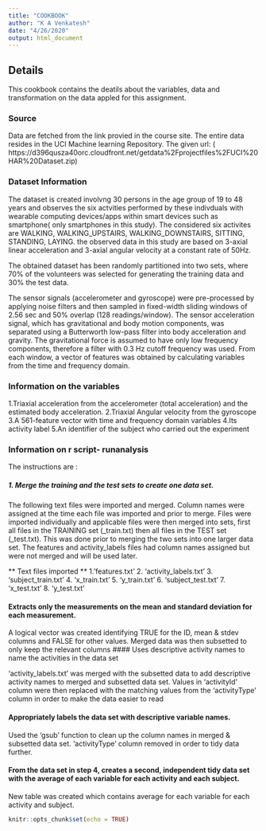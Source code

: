 ```yaml
---
title: "COOKBOOK"
author: "K A Venkatesh"
date: "4/26/2020"
output: html_document
---
```


## Details 
This cookbook contains the deatils about the variables, data and transformation on the data appled for this assignment.

### Source 
Data are fetched from the link provied in the course site. The entire data resides in the UCI Machine learning Repository. The given url:
( https://d396qusza40orc.cloudfront.net/getdata%2Fprojectfiles%2FUCI%20HAR%20Dataset.zip)
 

### Dataset Information
The dataset is created involvng 30 persons in the age group of 19 to 48 years and observes the six actvities performed by these indivduals with wearable computing devices/apps within smart devices such as smartphone( only smartphones in this study). The considered six activites are WALKING, WALKING_UPSTAIRS, WALKING_DOWNSTAIRS, SITTING, STANDING, LAYING.  the observed data in this study are based on  3-axial linear acceleration and 3-axial angular velocity at a constant rate of 50Hz.

The obtained dataset has been randomly partitioned into two sets, where 70% of the volunteers was selected for generating the training data and 30% the test data.

The sensor signals (accelerometer and gyroscope) were pre-processed by applying noise filters and then sampled in fixed-width sliding windows of 2.56 sec and 50% overlap (128 readings/window). The sensor acceleration signal, which has gravitational and body motion components, was separated using a Butterworth low-pass filter into body acceleration and gravity. The gravitational force is assumed to have only low frequency components, therefore a filter with 0.3 Hz cutoff frequency was used. From each window, a vector of features was obtained by calculating variables from the time and frequency domain.

### Information on the variables
 1.Triaxial acceleration from the accelerometer (total acceleration) and the estimated body acceleration.
 2.Triaxial Angular velocity from the gyroscope
 3.A 561-feature vector with time and frequency domain variables
 4.Its activity label
 5.An identifier of the subject who carried out the experiment

### Information on r script- runanalysis

   The instructions are :

##### 1.  Merge the training and the test sets to create one data set.

The following text files were imported and merged. Column names were assigned at the time each file was imported and prior to merge. Files were imported individually and applicable files were then merged into sets, first all files in the TRAINING set (_train.txt) then all files in the TEST set (_test.txt). This was done prior to merging the two sets into one larger data set. The features and activity_labels files had column names assigned but were not merged and will be used later.
 
** Text files imported **
 1.'features.txt'
 2. 'activity_labels.txt'
 3. 'subject_train.txt'
 4. 'x_train.txt'
 5. 'y_train.txt'
 6. 'subject_test.txt'
 7. 'x_test.txt'
 8. 'y_test.txt'

#### Extracts only the measurements on the mean and standard deviation for each measurement.
 
 A logical vector was created identifying TRUE for the ID, mean & stdev columns and FALSE for other values. Merged data was then subsetted to only keep the relevant columns
#### Uses descriptive activity names to name the activities in the data set

 'activity_labels.txt' was merged with the subsetted data to add descriptive activity names to merged and subsetted data set. Values in 'activityId' column were then replaced with the matching values from the 'activityType' column in order to make the data easier to read
 
#### Appropriately labels the data set with descriptive variable names.
  
  Used the 'gsub' function to clean up the column names in merged & subsetted data set. 'activityType' column removed in order to tidy data further.

#### From the data set in step 4, creates a second, independent tidy data set with the average of each variable for each activity and each subject.
  New table was created which contains average for each variable for each activity and subject.

```r
knitr::opts_chunk$set(echo = TRUE)
```


